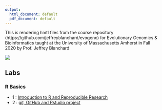 ```yaml
---
output:
  html_document: default
  pdf_document: default
---
```


This is rendering hmtl files from the course repository  (https://github.com/jeffreyblanchard/evogeno) for Evolutionary Genomics & Bioinformatics taught at the University of Massachusetts Amherst in Fall 2020 by Prof. Jeffrey Blanchard

![](images/HF_portrait3.png)

## Labs

### R Basics

* 1 : [Introduction to R and Reproducible Research](EvoGeno_Lab1.html)
* 2 : [git, GitHub and Rstudio project](EvoGeno_Lab2.html)
